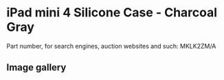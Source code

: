 # iPad mini 4 Silicone Case - Charcoal Gray

Part number, for search engines, auction websites and such: MKLK2ZM/A

## Image gallery

<div style={{ width: "768px" }}>
  <GalleryComponent
    images={[
      {
        original: "/everysource/MKLK2",
        thumbnail: "/everypreview/MKLK2",
      },
      {
        original: "/everysource/MKLK2_AV1_GOLD",
        thumbnail: "/everypreview/MKLK2_AV1_GOLD",
      },
      {
        original: "/everysource/MKLK2_AV1_SILVER",
        thumbnail: "/everypreview/MKLK2_AV1_SILVER",
      },
      {
        original: "/everysource/MKLK2_AV1_SPACE_GRAY",
        thumbnail: "/everypreview/MKLK2_AV1_SPACE_GRAY",
      },
      {
        original: "/everysource/MKLK2_AV2",
        thumbnail: "/everypreview/MKLK2_AV2",
      },
      {
        original: "/everysource/MKLK2_AV3",
        thumbnail: "/everypreview/MKLK2_AV3",
      },
      {
        original: "/everysource/MKLK2_AV4",
        thumbnail: "/everypreview/MKLK2_AV4",
      }
    ]}
  />
</div>
